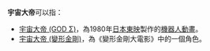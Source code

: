'''宇宙大帝'''可以指：
* [[宇宙大帝_(GOD_Σ)|宇宙大帝 (GOD Σ)]]，為1980年[[日本|日本]][[東映|東映]]製作的[[機器人動畫|機器人動畫]]。
* [[宇宙大帝_(變形金剛)|宇宙大帝 (變形金剛)]]，為《變形金剛大電影》中的一個角色。
{{disambig|Cat=四字作品消歧義}}